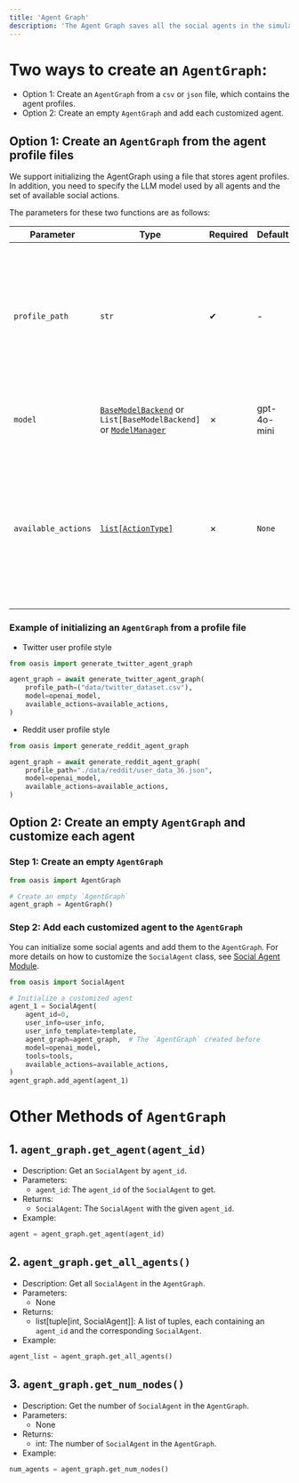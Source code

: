```yaml
---
title: 'Agent Graph'
description: 'The Agent Graph saves all the social agents in the simulation. In this section, we will introduce how to create an `AgentGraph` and some useful methods within it.'
---
```

# Two ways to create an `AgentGraph`:

- Option 1: Create an `AgentGraph` from a `csv` or `json` file, which contains the agent profiles.
- Option 2: Create an empty `AgentGraph` and add each customized agent.

## Option 1: Create an `AgentGraph` from the agent profile files

We support initializing the AgentGraph using a file that stores agent profiles. In addition, you need to specify the LLM model used by all agents and the set of available social actions.

The parameters for these two functions are as follows:

| Parameter         | Type                                           | Required | Default      | Description |
|------------------|------------------------------------------------|----------|--------------|-------------|
| `profile_path`    | `str`                                          | ✔        | -            | Path to a CSV or JSON file storing agent profiles. For details on different profile formats, see [Agent Profile](https://docs.oasis.camel-ai.org/user_generation/user_generation) section. |
| `model`           | [`BaseModelBackend`](https://docs.camel-ai.org/key_modules/models.html)  or `List[BaseModelBackend]` or [`ModelManager`](https://docs.camel-ai.org/key_modules/models.html) | ✗       | gpt-4o-mini | The large language model(s) used by the all agents. |
| `available_actions` | [`list[ActionType]`](https://docs.oasis.camel-ai.org/key_modules/actions.mdx) | ✗        | `None`       | List of allowed actions in the social platform for all agents. For more details, see **Actions - OASIS**. If set to `None`, all actions are enabled by default. |


### Example of initializing an `AgentGraph` from a profile file

- Twitter user profile style

```python
from oasis import generate_twitter_agent_graph

agent_graph = await generate_twitter_agent_graph(
    profile_path=("data/twitter_dataset.csv"),
    model=openai_model,
    available_actions=available_actions,
)
```

- Reddit user profile style

```python
from oasis import generate_reddit_agent_graph

agent_graph = await generate_reddit_agent_graph(
    profile_path="./data/reddit/user_data_36.json",
    model=openai_model,
    available_actions=available_actions,
)
```

## Option 2: Create an empty `AgentGraph` and customize each agent

### Step 1: Create an empty `AgentGraph`

```python
from oasis import AgentGraph

# Create an empty `AgentGraph`
agent_graph = AgentGraph()
```

### Step 2: Add each customized agent to the `AgentGraph`
You can initialize some social agents and add them to the `AgentGraph`.
For more details on how to customize the `SocialAgent` class, see [Social Agent Module](https://docs.oasis.camel-ai.org/key_modules/social_agent.mdx).

```python
from oasis import SocialAgent

# Initialize a customized agent
agent_1 = SocialAgent(
    agent_id=0,
    user_info=user_info,
    user_info_template=template,
    agent_graph=agent_graph,  # The `AgentGraph` created before
    model=openai_model,
    tools=tools,
    available_actions=available_actions,
)
agent_graph.add_agent(agent_1)
```

# Other Methods of `AgentGraph`

## 1. `agent_graph.get_agent(agent_id)`
- Description: Get an `SocialAgent` by `agent_id`.
- Parameters:
  - `agent_id`: The `agent_id` of the `SocialAgent` to get.
- Returns:
  - `SocialAgent`: The `SocialAgent` with the given `agent_id`.
- Example:
```python
agent = agent_graph.get_agent(agent_id)
```

## 2. `agent_graph.get_all_agents()`
- Description: Get all `SocialAgent` in the `AgentGraph`.
- Parameters:
  - None
- Returns:
  - list[tuple[int, SocialAgent]]: A list of tuples, each containing an `agent_id` and the corresponding `SocialAgent`.
- Example:
```python
agent_list = agent_graph.get_all_agents()
```

## 3. `agent_graph.get_num_nodes()`
- Description: Get the number of `SocialAgent` in the `AgentGraph`.
- Parameters:
  - None
- Returns:
  - int: The number of `SocialAgent` in the `AgentGraph`.
- Example:
```python
num_agents = agent_graph.get_num_nodes()
```
